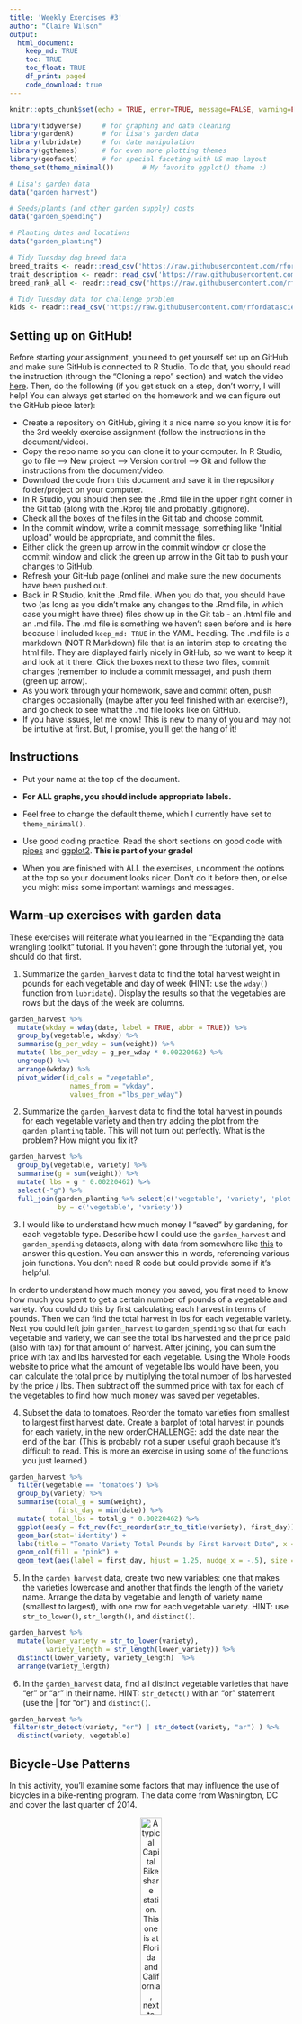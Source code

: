 ```yaml
---
title: 'Weekly Exercises #3'
author: "Claire Wilson"
output: 
  html_document:
    keep_md: TRUE
    toc: TRUE
    toc_float: TRUE
    df_print: paged
    code_download: true
---
```



```r
knitr::opts_chunk$set(echo = TRUE, error=TRUE, message=FALSE, warning=FALSE)
```

```r
library(tidyverse)     # for graphing and data cleaning
library(gardenR)       # for Lisa's garden data
library(lubridate)     # for date manipulation
library(ggthemes)      # for even more plotting themes
library(geofacet)      # for special faceting with US map layout
theme_set(theme_minimal())       # My favorite ggplot() theme :)
```

```r
# Lisa's garden data
data("garden_harvest")

# Seeds/plants (and other garden supply) costs
data("garden_spending")

# Planting dates and locations
data("garden_planting")

# Tidy Tuesday dog breed data
breed_traits <- readr::read_csv('https://raw.githubusercontent.com/rfordatascience/tidytuesday/master/data/2022/2022-02-01/breed_traits.csv')
trait_description <- readr::read_csv('https://raw.githubusercontent.com/rfordatascience/tidytuesday/master/data/2022/2022-02-01/trait_description.csv')
breed_rank_all <- readr::read_csv('https://raw.githubusercontent.com/rfordatascience/tidytuesday/master/data/2022/2022-02-01/breed_rank.csv')

# Tidy Tuesday data for challenge problem
kids <- readr::read_csv('https://raw.githubusercontent.com/rfordatascience/tidytuesday/master/data/2020/2020-09-15/kids.csv')
```

## Setting up on GitHub!

Before starting your assignment, you need to get yourself set up on GitHub and make sure GitHub is connected to R Studio. To do that, you should read the instruction (through the "Cloning a repo" section) and watch the video [here](https://github.com/llendway/github_for_collaboration/blob/master/github_for_collaboration.md). Then, do the following (if you get stuck on a step, don't worry, I will help! You can always get started on the homework and we can figure out the GitHub piece later):

* Create a repository on GitHub, giving it a nice name so you know it is for the 3rd weekly exercise assignment (follow the instructions in the document/video).  
* Copy the repo name so you can clone it to your computer. In R Studio, go to file --> New project --> Version control --> Git and follow the instructions from the document/video.  
* Download the code from this document and save it in the repository folder/project on your computer.  
* In R Studio, you should then see the .Rmd file in the upper right corner in the Git tab (along with the .Rproj file and probably .gitignore).  
* Check all the boxes of the files in the Git tab and choose commit.  
* In the commit window, write a commit message, something like "Initial upload" would be appropriate, and commit the files.  
* Either click the green up arrow in the commit window or close the commit window and click the green up arrow in the Git tab to push your changes to GitHub.  
* Refresh your GitHub page (online) and make sure the new documents have been pushed out.  
* Back in R Studio, knit the .Rmd file. When you do that, you should have two (as long as you didn't make any changes to the .Rmd file, in which case you might have three) files show up in the Git tab - an .html file and an .md file. The .md file is something we haven't seen before and is here because I included `keep_md: TRUE` in the YAML heading. The .md file is a markdown (NOT R Markdown) file that is an interim step to creating the html file. They are displayed fairly nicely in GitHub, so we want to keep it and look at it there. Click the boxes next to these two files, commit changes (remember to include a commit message), and push them (green up arrow).  
* As you work through your homework, save and commit often, push changes occasionally (maybe after you feel finished with an exercise?), and go check to see what the .md file looks like on GitHub.  
* If you have issues, let me know! This is new to many of you and may not be intuitive at first. But, I promise, you'll get the hang of it! 



## Instructions

* Put your name at the top of the document. 

* **For ALL graphs, you should include appropriate labels.** 

* Feel free to change the default theme, which I currently have set to `theme_minimal()`. 

* Use good coding practice. Read the short sections on good code with [pipes](https://style.tidyverse.org/pipes.html) and [ggplot2](https://style.tidyverse.org/ggplot2.html). **This is part of your grade!**

* When you are finished with ALL the exercises, uncomment the options at the top so your document looks nicer. Don't do it before then, or else you might miss some important warnings and messages.


## Warm-up exercises with garden data

These exercises will reiterate what you learned in the "Expanding the data wrangling toolkit" tutorial. If you haven't gone through the tutorial yet, you should do that first.

  1. Summarize the `garden_harvest` data to find the total harvest weight in pounds for each vegetable and day of week (HINT: use the `wday()` function from `lubridate`). Display the results so that the vegetables are rows but the days of the week are columns.

```r
garden_harvest %>% 
  mutate(wkday = wday(date, label = TRUE, abbr = TRUE)) %>% 
  group_by(vegetable, wkday) %>% 
  summarise(g_per_wday = sum(weight)) %>% 
  mutate( lbs_per_wday = g_per_wday * 0.00220462) %>%
  ungroup() %>% 
  arrange(wkday) %>% 
  pivot_wider(id_cols = "vegetable",
               names_from = "wkday",
               values_from ="lbs_per_wday") 
```

  2. Summarize the `garden_harvest` data to find the total harvest in pounds for each vegetable variety and then try adding the plot from the `garden_planting` table. This will not turn out perfectly. What is the problem? How might you fix it?

```r
garden_harvest %>% 
  group_by(vegetable, variety) %>% 
  summarise(g = sum(weight)) %>% 
  mutate( lbs = g * 0.00220462) %>%  
  select(-"g") %>% 
  full_join(garden_planting %>% select(c('vegetable', 'variety', 'plot')), 
            by = c('vegetable', 'variety')) 
```

  3. I would like to understand how much money I "saved" by gardening, for each vegetable type. Describe how I could use the `garden_harvest` and `garden_spending` datasets, along with data from somewhere like [this](https://products.wholefoodsmarket.com/search?sort=relevance&store=10542) to answer this question. You can answer this in words, referencing various join functions. You don't need R code but could provide some if it's helpful.
  
  In order to understand how much money you saved, you first need to know how much you spent to get a certain number of pounds of a vegetable and variety. You could do this by first calculating each harvest in terms of pounds. Then we can find the total harvest in lbs for each vegetable variety. Next you could left join `garden_harvest` to `garden_spending` so that for each vegetable and variety, we can see the total lbs harvested and the price paid (also with tax) for that amount of harvest. After joining, you can sum the price with tax and lbs harvested for each vegetable. Using the Whole Foods website to price what the amount of vegetable lbs would have been, you can calculate the total price by multiplying the total number of lbs harvested by the price / lbs. Then subtract off the summed price with tax for each of the vegetables to find how much money was saved per vegetables. 

  4. Subset the data to tomatoes. Reorder the tomato varieties from smallest to largest first harvest date. Create a barplot of total harvest in pounds for each variety, in the new order.CHALLENGE: add the date near the end of the bar. (This is probably not a super useful graph because it's difficult to read. This is more an exercise in using some of the functions you just learned.)

```r

garden_harvest %>% 
  filter(vegetable == 'tomatoes') %>% 
  group_by(variety) %>% 
  summarise(total_g = sum(weight),
            first_day = min(date)) %>% 
  mutate( total_lbs = total_g * 0.00220462) %>% 
  ggplot(aes(y = fct_rev(fct_reorder(str_to_title(variety), first_day)), x = total_lbs)) +
  geom_bar(stat='identity') +
  labs(title = "Tomato Variety Total Pounds by First Harvest Date", x = "Lbs", y = "") +
  geom_col(fill = "pink") +
  geom_text(aes(label = first_day, hjust = 1.25, nudge_x = -.5), size = 3)
```

  5. In the `garden_harvest` data, create two new variables: one that makes the varieties lowercase and another that finds the length of the variety name. Arrange the data by vegetable and length of variety name (smallest to largest), with one row for each vegetable variety. HINT: use `str_to_lower()`, `str_length()`, and `distinct()`.
  
```r
garden_harvest %>% 
  mutate(lower_variety = str_to_lower(variety),
         variety_length = str_length(lower_variety)) %>% 
  distinct(lower_variety, variety_length)  %>% 
  arrange(variety_length)
```

  6. In the `garden_harvest` data, find all distinct vegetable varieties that have "er" or "ar" in their name. HINT: `str_detect()` with an "or" statement (use the | for "or") and `distinct()`.

```r
garden_harvest %>% 
 filter(str_detect(variety, "er") | str_detect(variety, "ar") ) %>% 
  distinct(variety, vegetable)
```


## Bicycle-Use Patterns

In this activity, you'll examine some factors that may influence the use of bicycles in a bike-renting program.  The data come from Washington, DC and cover the last quarter of 2014.

<center>

![A typical Capital Bikeshare station. This one is at Florida and California, next to Pleasant Pops.](https://www.macalester.edu/~dshuman1/data/112/bike_station.jpg){width="30%"}


![One of the vans used to redistribute bicycles to different stations.](https://www.macalester.edu/~dshuman1/data/112/bike_van.jpg){width="30%"}

</center>

Two data tables are available:

- `Trips` contains records of individual rentals
- `Stations` gives the locations of the bike rental stations

Here is the code to read in the data. We do this a little differently than usual, which is why it is included here rather than at the top of this file. To avoid repeatedly re-reading the files, start the data import chunk with `{r cache = TRUE}` rather than the usual `{r}`.

```r
data_site <- 
  "https://www.macalester.edu/~dshuman1/data/112/2014-Q4-Trips-History-Data.rds" 
Trips <- readRDS(gzcon(url(data_site)))
Stations<-read_csv("http://www.macalester.edu/~dshuman1/data/112/DC-Stations.csv")
```

**NOTE:** The `Trips` data table is a random subset of 10,000 trips from the full quarterly data. Start with this small data table to develop your analysis commands. **When you have this working well, you should access the full data set of more than 600,000 events by removing `-Small` from the name of the `data_site`.**

### Temporal patterns

It's natural to expect that bikes are rented more at some times of day, some days of the week, some months of the year than others. The variable `sdate` gives the time (including the date) that the rental started. Make the following plots and interpret them:

  7. A density plot, which is a smoothed out histogram, of the events versus `sdate`. Use `geom_density()`.
  
```r
Trips %>% 
  ggplot(aes(x = sdate)) +
  geom_density(fill = "maroon4") +
  labs(title = "Density of Bike Rental Events Over Time", x = "", y ="") +
  theme(axis.text.y = element_blank())
```
  
Interpret: Between October and January, we see the frequency of bike rentals decrease. This makes sense because the weather gets colder and colder so we would expect to see less people renting bikes in the winter. 


  8. A density plot of the events versus time of day.  You can use `mutate()` with `lubridate`'s  `hour()` and `minute()` functions to extract the hour of the day and minute within the hour from `sdate`. Hint: A minute is 1/60 of an hour, so create a variable where 3:30 is 3.5 and 3:45 is 3.75.
  
```r
Trips %>% 
  mutate(time_dec = hour(sdate) + minute(sdate) / 60) %>% 
  ggplot(aes(x = time_dec)) +
  geom_density(fill = "maroon3") +
  labs(title = "Number of Bike Rental Events per Time of Day", x = "", y ="") +
  theme(axis.text.y = element_blank())
```
  
Interpret: Across the hours of the day, we see the frequency of bike rentals increase in the morning as people wake up and start going to work. There is a peak in use at around 9 am when that is rush our of going to work. There is a dip after than as people settle into their days. There is another increase in frequency around lunch time as people rent bikes to go get lunch, and finally a last peak around 5/6 pm when people go home from work! There is a little increase around 1 am and this could be because of people riding home from a night out. 
  
  9. A bar graph of the events versus day of the week. Put day on the y-axis.
  
```r
Trips %>% 
  mutate(DoW = wday(sdate, label = TRUE, abbr = TRUE)) %>% 
  ggplot(aes(y = fct_rev(DoW))) +
  geom_bar(fill = "maroon2", col = "maroon") +
  labs(title = "Number of Bike Rental Events per Day of Week", x = "", y ="")
```
  
Interpret: We see here that the largest number of rental events occur during the weekdays. This suggests to me that most people use the bike rental service to commute to their jobs. The rentals are also used on the weekends though for errands and fun things!


  10. Facet your graph from exercise 8. by day of the week. Is there a pattern?
  
```r
Trips %>% 
  mutate(time_dec = hour(sdate) + minute(sdate) / 60,
         DoW = wday(sdate, label = TRUE, abbr = TRUE)) %>% 
  ggplot(aes(x = time_dec)) +
  geom_density(fill = "pink") +
  labs(title = "Density of Bike Rental Events per Time of Day", x = "", y ="") +
  facet_wrap(~ DoW) +
  theme(axis.text.y = element_blank())
```

Interpret: From these graphs, we see a similar trend in rental frequency between the last few graphs. On weekdays, there is a consistent trend in peak rentals in the mornings and evenings when people are commuting to and from work, in addition to a slight bump over lunch time when people get food. On weekends, there a general peak slope through the entire day as people are out and about doing fun things at all times of the day. We also see smaller bumps around 1 am over the weekends when people are out late more often.


The variable `client` describes whether the renter is a regular user (level `Registered`) or has not joined the bike-rental organization (`Causal`). The next set of exercises investigate whether these two different categories of users show different rental behavior and how `client` interacts with the patterns you found in the previous exercises. 

  11. Change the graph from exercise 10 to set the `fill` aesthetic for `geom_density()` to the `client` variable. You should also set `alpha = .5` for transparency and `color=NA` to suppress the outline of the density function.
  
```r
Trips %>% 
  mutate(time_dec = hour(sdate) + minute(sdate) / 60,
         DoW = wday(sdate, label = TRUE, abbr = TRUE)) %>% 
  ggplot(aes(x = time_dec)) +
  geom_density(aes(fill = client), color = NA, alpha = 0.5) +
  labs(title = "Density of Bike Rental Events per Time of Day by Day of Week", x = "", y ="", fill = "Client") +
  facet_wrap(~ DoW) +
  theme(axis.text.y = element_blank())
```

Interpret: By specifying the type of client, we learn more about how different riders use the bike service. It appears that the Registered clients are the one that rent bikes during the week to commute to work as their peaks are at 9 and 5 ish. The casual rider distribution actually doesn't appear to vary much across the days of the week. The rentals are a slow increase over the afternoons of all days. 

  12. Change the previous graph by adding the argument `position = position_stack()` to `geom_density()`. In your opinion, is this better or worse in terms of telling a story? What are the advantages/disadvantages of each?
  
```r
Trips %>% 
  mutate(time_dec = hour(sdate) + minute(sdate) / 60,
         DoW = wday(sdate, label = TRUE, abbr = TRUE)) %>% 
  ggplot(aes(x = time_dec)) +
  geom_density(aes(fill = client), color = NA, alpha = 0.5, position = position_stack()) +
  labs(title = "Density of Bike Rental Events per Time of Day and Day of Week", x = "", y ="", fill = "Client") +
  facet_wrap(~ DoW) +
  theme(axis.text.y = element_blank())
```
  
Interpret: This is worse for storytelling because the stack function adds the Casual distribution to be shown on top of the Registered distribution rather than starting the values at zero again. This prevents us from seeing the true trend over time of the Causal riders because we see residual trends left over from the registered clients. This stack could be good for see the cumulative trend for all clients as the last layer. The Casual rider outline shows the same trend when we don't facet at all for client. So what we actually see is the amount the total trend that the Registered riders make up.  

  13. In this graph, go back to using the regular density plot (without `position = position_stack()`). Add a new variable to the dataset called `weekend` which will be "weekend" if the day is Saturday or Sunday and  "weekday" otherwise (HINT: use the `ifelse()` function and the `wday()` function from `lubridate`). Then, update the graph from the previous problem by faceting on the new `weekend` variable. 
  
```r
Trips %>% 
  mutate(time_dec = hour(sdate) + minute(sdate) / 60,
         DoW = wday(sdate, label = TRUE, abbr = TRUE),
         weekend = ifelse(DoW == c("Sat", "Sun"), 'weekend', 'weekday')) %>% 
  ggplot(aes(x = time_dec)) +
  geom_density(aes(fill = client), color = NA, alpha = 0.5) +
  labs(title = "Density of Bike Rental Events per Time of Day", x = "", y ="", fill = "Client") +
  facet_wrap(~ weekend) +
  theme(axis.text.y = element_blank())
```
  
Interpret:  Looking at weekdays, we see that casual riders rent bikes more in the afternoons while the Registered riders rent bikes more round 8 am and 7 pm at higher intensities. On the weekend both Casual and Registered riders rent bikes most in the afternoon between 12 and 4 with Causal riders renting the most. We do see that Registered riders rent bikes around 1 am more than Casual riders. 


  14. Change the graph from the previous problem to facet on `client` and fill with `weekday`. What information does this graph tell you that the previous didn't? Is one graph better than the other?
  
```r
Trips %>% 
  mutate(time_dec = hour(sdate) + minute(sdate) / 60,
         DoW = wday(sdate, label = TRUE, abbr = TRUE),
         weekend = ifelse(DoW == c("Sat", "Sun"), 'weekend', 'weekday')) %>% 
  ggplot(aes(x = time_dec)) +
  geom_density(aes(fill = weekend), color = NA, alpha = 0.5) +
  labs(title = "Number of Bike Rental Events per Time of Day", x = "", y ="", fill = "Weekend") +
  facet_wrap(~ client) +
  theme(axis.text.y = element_blank())
```
Interpret: The trends differ between weekdays and weekends more for Registered riders than Casual riders. It also appears that Casual riders use bikes slightly more on weekends than weekdays with a sharper peak around 3pm. We can also see how Registered riders change their habits between weekdays and weekends when they like to rent their bikes.  

### Spatial patterns

  15. Use the latitude and longitude variables in `Stations` to make a visualization of the total number of departures from each station in the `Trips` data. Use either color or size to show the variation in number of departures. We will improve this plot next week when we learn about maps!
  
```r
Trips %>% 
  group_by(sstation) %>% 
  count() %>% 
  left_join(Stations, by = c("sstation" = "name")) %>% 
  ggplot(aes(x = long, y = lat)) +
  geom_point(aes(col = n), alpha = 0.75) +
  scale_color_continuous(low = "pink", high = "maroon4") +
  labs(title = "Total Number of Bike Departures in Space", col = "Departures", x = "Longitude", y = "Latitude")
```

Interpret: The highest number of rentals appear to occur in the city or in the most concentrated part of the rental space. All the points are clustered together and it appears that people mostly use the service to get around the within the cities.

  16. Only 14.4% of the trips in our data are carried out by casual users. Create a plot that shows which area(s) have stations with a much higher percentage of departures by casual users. What patterns do you notice? (Again, we'll improve this next week when we learn about maps).
  
```r
Trips %>% 
  group_by(sstation) %>% 
  summarise(prop_casual =  sum(client == 'Casual') / n()) %>% 
  left_join(Stations, by = c("sstation" = "name")) %>% 
  ggplot(aes(x = long, y = lat)) +
  geom_point(aes(col = prop_casual), alpha = 0.75) +
  scale_color_continuous(low = "pink", high = "maroon4") +
  labs(title = "Proportion of Bike Departures by Clients in Space", col = "Departures", x = "Longitude", y = "Latitude")
```
  
Interpret: The largest proportion of Casual riders appear to com from outside of the cities or appear to leave the cities and come back. This helps me to conclude that casual riders go between the city and suburbs occasionally whhile the registered riders rely on the bike service to commute around the city more consistently.  
  
  
**DID YOU REMEMBER TO GO BACK AND CHANGE THIS SET OF EXERCISES TO THE LARGER DATASET? IF NOT, DO THAT NOW.**

## Dogs!

In this section, we'll use the data from 2022-02-01 Tidy Tuesday. If you didn't use that data or need a little refresher on it, see the [website](https://github.com/rfordatascience/tidytuesday/blob/master/data/2022/2022-02-01/readme.md).

  17. The final product of this exercise will be a graph that has breed on the y-axis and the sum of the numeric ratings in the `breed_traits` dataset on the x-axis, with a dot for each rating. First, create a new dataset called `breed_traits_total` that has two variables -- `Breed` and `total_rating`. The `total_rating` variable is the sum of the numeric ratings in the `breed_traits` dataset (we'll use this dataset again in the next problem). Then, create the graph just described. Omit Breeds with a `total_rating` of 0 and order the Breeds from highest to lowest ranked. You may want to adjust the `fig.height` and `fig.width` arguments inside the code chunk options (eg. `{r, fig.height=8, fig.width=4}`) so you can see things more clearly - check this after you knit the file to assure it looks like what you expected.

```r
breed_traits_total <- 
  breed_traits %>% 
  select(- c(`Coat Type`, `Coat Length`)) %>% 
  mutate(total_rating = rowSums(select(., -Breed))) %>% 
  filter(total_rating > 0) %>% 
  select(Breed, total_rating)

```


```r
  
 breed_traits_total %>% 
   ggplot(aes(x = total_rating, y = fct_reorder(Breed,total_rating))) +
   geom_bar(stat = 'identity', fill = "darkred") +
  labs(title = "Total Rating by Dog Breed", x = "", y ="")
```

  18. The final product of this exercise will be a graph with the top-20 dogs in total ratings (from previous problem) on the y-axis, year on the x-axis, and points colored by each breed's ranking for that year (from the `breed_rank_all` dataset). The points within each breed will be connected by a line, and the breeds should be arranged from the highest median rank to lowest median rank ("highest" is actually the smallest number, eg. 1 = best). After you're finished, think of AT LEAST one thing you could you do to make this graph better. HINTS: 1. Start with the `breed_rank_all` dataset and pivot it so year is a variable. 2. Use the `separate()` function to get year alone, and there's an extra argument in that function that can make it numeric. 3. For both datasets used, you'll need to `str_squish()` Breed before joining. 
  
```r

special_breeds <- breed_rank_all %>%
  pivot_longer(cols = `2013 Rank`:`2020 Rank`,
              names_to = "Year",
              values_to = "Rank" ) %>% 
  separate(Year, 
           into = "Year",
           extra = 'drop',
           convert = TRUE) %>% 
  inner_join(breed_traits_total %>% mutate(Breed = str_squish(Breed)) %>% arrange(total_rating) %>% top_n(20), 
            by = 'Breed')
  
breed_traits_total %>% mutate(Breed = str_squish(Breed)) %>% arrange(total_rating) %>% top_n(20)
                                                                      
special_breeds %>% 
 ggplot(aes(y = fct_reorder(Breed, total_rating), x = Year, color = Rank)) +
  geom_point() +
  geom_line(aes(group =Breed)) +
  labs(title = 'Top 20 Dog Breeds Ranked Across Time', x = "", y ="" ) +
  scale_color_continuous(low = "maroon4", high = "white")
```

The lines connecting each point do not mean much. I would do the top 10 and have color be Breed, and put rank on the y to see how rank varied over time x for each breed. 

  19. Create your own! Requirements: use a `join` or `pivot` function (or both, if you'd like), a `str_XXX()` function, and a `fct_XXX()` function to create a graph using any of the dog datasets. One suggestion is to try to improve the graph you created for the Tidy Tuesday assignment. If you want an extra challenge, find a way to use the dog images in the `breed_rank_all` file - check out the `ggimage` library and [this resource](https://wilkelab.org/ggtext/) for putting images as labels.
  
```r
breed_rank_all %>%
  pivot_longer(cols = `2013 Rank`:`2020 Rank`,
              names_to = "Year",
              values_to = "Rank" ) %>% 
  separate(Year, 
           into = "Year",
           extra = 'drop',
           convert = TRUE) %>% 
  inner_join(breed_traits %>% 
               filter(`Drooling Level` == '5') %>% 
               mutate(Breed = str_squish(Breed)),
                       by = 'Breed') %>% 
  ggplot(aes(color = fct_rev(fct_reorder(Breed, Rank)), x = Year, y = Rank))+
  geom_point() +
  geom_line(aes(group = Breed)) +
  labs(title = "Ranks Across Time of Dog Breeds that Drool the Most", x = "", y ="", color = 'Breed')
  
```
  
Here we see that out of the 5 dogs that got a 5 score on 'Drooling Level', Newfoundlands are the most highly ranked and are the best while Neapolitan Mastiffs are the lowest ranked. 

## GitHub link

  20. Below, provide a link to your GitHub page with this set of Weekly Exercises. Specifically, if the name of the file is 03_exercises.Rmd, provide a link to the 03_exercises.md file, which is the one that will be most readable on GitHub.
  
[Repository](https://github.com/csswilson/ds_exercise_3.git)  
[03_exercises.Rmd Git Link](https://github.com/csswilson/ds_exercise_3/blob/506723c9685447c752ffb9a1301a117d67d00593/03_exercises.Rmd)

## Challenge problem! 

This problem uses the data from the Tidy Tuesday competition this week, `kids`. If you need to refresh your memory on the data, read about it [here](https://github.com/rfordatascience/tidytuesday/blob/master/data/2020/2020-09-15/readme.md). 

  21. In this exercise, you are going to try to replicate the graph below, created by Georgios Karamanis. I'm sure you can find the exact code on GitHub somewhere, but **DON'T DO THAT!** You will only be graded for putting an effort into this problem. So, give it a try and see how far you can get without doing too much googling. HINT: use `facet_geo()`. The graphic won't load below since it came from a location on my computer. So, you'll have to reference the original html on the moodle page to see it.
  

**DID YOU REMEMBER TO UNCOMMENT THE OPTIONS AT THE TOP?**
